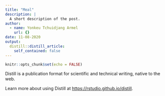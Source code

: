 ```yaml
---
title: "Meal"
description: |
  A short description of the post.
author:
  - name: Yonkeu Tchuidjang Armel
    url: {}
date: 11-08-2020
output:
  distill::distill_article:
    self_contained: false
---
```


```r
knitr::opts_chunk$set(echo = FALSE)
```

Distill is a publication format for scientific and technical writing, native to the web.

Learn more about using Distill at <https://rstudio.github.io/distill>.

